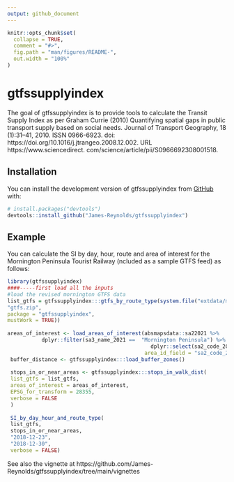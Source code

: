 ```yaml
---
output: github_document
---
```


<!-- README.md is generated from README.Rmd. Please edit that file -->

```r
knitr::opts_chunk$set(
  collapse = TRUE,
  comment = "#>",
  fig.path = "man/figures/README-",
  out.width = "100%"
)
```

# gtfssupplyindex

<!-- badges: start -->
<!-- badges: end -->

The goal of gtfssupplyindex is to provide tools to calculate 
the Transit Supply Index as per 
Graham Currie (2010) 
Quantifying spatial gaps in public transport supply based on social needs. 
Journal of Transport Geography, 18 (1):31–41, 2010. ISSN 0966-6923. 
doi: https://doi.org/10.1016/j.jtrangeo.2008.12.002. 
URL https://www.sciencedirect. com/science/article/pii/S0966692308001518.


## Installation

You can install the development version of gtfssupplyindex from [GitHub](https://github.com/) with:



``` r
# install.packages("devtools")
devtools::install_github("James-Reynolds/gtfssupplyindex")
```

## Example

You can calculate the SI by day, hour, route and area of interest for 
the Mornington Peninsula Tourist Railway (ncluded as a sample GTFS feed) 
as follows:

```r
library(gtfssupplyindex)
####-----first load all the inputs
#load the revised mornington GTFS data
list_gtfs = gtfssupplyindex:::gtfs_by_route_type(system.file("extdata/mornington180109",
"gtfs.zip", 
package = "gtfssupplyindex", 
mustWork = TRUE))
 
areas_of_interest <- load_areas_of_interest(absmapsdata::sa22021 %>% 
           dplyr::filter(sa3_name_2021 ==  "Mornington Peninsula") %>% 
                                              dplyr::select(sa2_code_2021),  
                                            area_id_field = "sa2_code_2021") 
 buffer_distance <- gtfssupplyindex:::load_buffer_zones()
 
 stops_in_or_near_areas <- gtfssupplyindex:::stops_in_walk_dist(
 list_gtfs = list_gtfs, 
 areas_of_interest = areas_of_interest,
 EPSG_for_transform = 28355,
 verbose = FALSE
 )
 
 SI_by_day_hour_and_route_type(
 list_gtfs, 
 stops_in_or_near_areas, 
 "2018-12-23",
 "2018-12-30",
 verbose = FALSE)

```

See also the vignette at https://github.com/James-Reynolds/gtfssupplyindex/tree/main/vignettes
